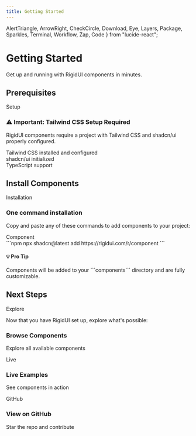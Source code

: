 ```yaml
---
title: Getting Started
---
```


  AlertTriangle,
  ArrowRight,
  CheckCircle,
  Download,
  Eye,
  Layers,
  Package,
  Sparkles,
  Terminal,
  Workflow,
  Zap,
  Code
} from "lucide-react";

<div className="mb-12 md:mb-16 text-center flex flex-col gap-4 intro">
  <h1 className="text-4xl sm:text-5xl font-extrabold text-slate-900 dark:text-slate-50">
    Getting Started
  </h1>
  <p className="text-slate-600 dark:text-slate-400 max-w-3xl mx-auto text-base sm:text-lg leading-relaxed">
    Get up and running with RigidUI components in minutes.
  </p>
</div>

<div className="flex items-center mb-4 intro">
  <h2 className="text-2xl sm:text-3xl font-bold text-slate-800 dark:text-slate-100">
    Prerequisites
  </h2>
  <div className="ml-4 h-px bg-slate-200 dark:bg-slate-700/50 grow"></div>
  <Badge
    variant="outline"
    className="ml-3 px-2.5 text-sm border-slate-300 dark:border-slate-700 text-slate-600 dark:text-slate-300 bg-white dark:bg-slate-800"
  >
    Setup
  </Badge>
</div>

<div className="intro bg-orange-50 dark:bg-orange-950/30 border border-orange-200 dark:border-orange-800 rounded-lg p-6 mb-8 space-y-2!">
  <h3 className="font-semibold text-orange-900 dark:text-orange-200 mb-3">
    ⚠️ Important: Tailwind CSS Setup Required
  </h3>
  <p className="text-orange-800 dark:text-orange-300 mb-4">
    RigidUI components require a project with Tailwind CSS and shadcn/ui
    properly configured.
  </p>
  <div className="space-y-3">
    <div className="flex items-center gap-2">
      <CheckCircle className="h-4 w-4 text-orange-600" />
      <span className="text-sm text-orange-800 dark:text-orange-300">
        Tailwind CSS installed and configured
      </span>
    </div>
    <div className="flex items-center gap-2">
      <CheckCircle className="h-4 w-4 text-orange-600" />
      <span className="text-sm text-orange-800 dark:text-orange-300">
        shadcn/ui initialized
      </span>
    </div>
    <div className="flex items-center gap-2">
      <CheckCircle className="h-4 w-4 text-orange-600" />
      <span className="text-sm text-orange-800 dark:text-orange-300">
        TypeScript support
      </span>
    </div>
  </div>
</div>

<div className="flex items-center mb-4 intro">
  <h2 className="text-2xl sm:text-3xl font-bold text-slate-800 dark:text-slate-100">
    Install Components
  </h2>
  <div className="ml-4 h-px bg-slate-200 dark:bg-slate-700/50 grow"></div>
  <Badge
    variant="outline"
    className="ml-3 px-2.5 text-sm border-slate-300 dark:border-slate-700 text-slate-600 dark:text-slate-300 bg-white dark:bg-slate-800"
  >
    Installation
  </Badge>
</div>

<div className="intro bg-linear-to-r from-green-50 to-emerald-50 dark:from-green-950/30 dark:to-emerald-950/30 border border-green-200 dark:border-green-800/50 rounded-xl p-6 mb-8">
  <div className="flex items-center gap-3 mb-4">
    <div className="flex h-8 w-8 items-center justify-center rounded-full bg-green-500 text-white">
      <Zap className="h-4 w-4" />
    </div>
    <h3 className="text-lg font-semibold text-green-900 dark:text-green-100">
      One command installation
    </h3>
  </div>
  <p className="text-green-800 dark:text-green-200 my-4!">
    Copy and paste any of these commands to add components to your project:
  </p>
  <div className="grid gap-4">
    <div className="bg-white dark:bg-gray-900 border border-green-200 dark:border-green-800 rounded-lg p-4">
      <div className="flex items-center gap-2 mb-2">
        <Package className="h-4 w-4 text-blue-600" />
        <span className="font-medium text-sm">Component</span>
      </div>
      ```npm
      npx shadcn@latest add https://rigidui.com/r/component
      ```
    </div>
  </div>
</div>

<div className="intro bg-amber-50 dark:bg-amber-950/30 border border-amber-200 dark:border-amber-800 rounded-lg p-4 mb-8">
  <h4 className="font-medium text-amber-900 dark:text-amber-200 mb-2">
    💡 Pro Tip
  </h4>
  <p className="text-sm text-amber-800 dark:text-amber-300">
    Components will be added to your ```components``` directory and are fully
    customizable.
  </p>
</div>

<div className="flex items-center mb-4 intro">
  <h2 className="text-2xl sm:text-3xl font-bold text-slate-800 dark:text-slate-100">
    Next Steps
  </h2>
  <div className="ml-4 h-px bg-slate-200 dark:bg-slate-700/50 grow"></div>
  <Badge
    variant="outline"
    className="ml-3 px-2.5 text-sm border-slate-300 dark:border-slate-700 text-slate-600 dark:text-slate-300 bg-white dark:bg-slate-800"
  >
    Explore
  </Badge>
</div>

Now that you have RigidUI set up, explore what's possible:

<div className="intro flex flex-col sm:flex-row gap-4 mt-6">
  <Card
    href="/docs/components"
    className="flex-1 bg-white dark:bg-slate-900 border border-blue-200 dark:border-blue-700 rounded-lg shadow-sm hover:border-blue-400 dark:hover:border-blue-500 transition-colors duration-150 cursor-pointer p-4 min-w-0"
  >
    <div className="flex items-center gap-2 mb-1">
      <Sparkles className="h-5 w-5 text-blue-500 dark:text-blue-300" />
      <h3 className="font-semibold text-base text-blue-900 dark:text-blue-100">
        Browse Components
      </h3>
    </div>
    <p className="text-sm text-blue-700 dark:text-blue-300">
      Explore all available components
    </p>
  </Card>
  <Card
    href="https://examples.rigidui.com"
    target="_blank"
    rel="noopener noreferrer"
    className="flex-1 p-4 bg-white dark:bg-slate-900 border border-emerald-200 dark:border-emerald-700 rounded-lg shadow-sm hover:border-emerald-400 dark:hover:border-emerald-500 transition-colors duration-150 cursor-pointer min-w-0"
  >
    <div className="flex items-center gap-2 mb-1">
      <Badge
        variant="secondary"
        className="bg-emerald-600 text-white dark:bg-emerald-200 dark:text-emerald-900 px-2 py-0.5 text-xs rounded"
      >
        Live
      </Badge>
      <h3 className="font-semibold text-base text-emerald-900 dark:text-emerald-100">
        Live Examples
      </h3>
    </div>
    <p className="text-sm text-emerald-700 dark:text-emerald-300">
      See components in action
    </p>
  </Card>
  <Card
    href="https://github.com/FgrReloaded/rigidui"
    target="_blank"
    rel="noopener noreferrer"
    className="flex-1 p-4 bg-white dark:bg-slate-900 border border-gray-200 dark:border-gray-700 rounded-lg shadow-sm hover:border-gray-400 dark:hover:border-gray-500 transition-colors duration-150 cursor-pointer min-w-0"
  >
    <div className="flex items-center gap-2 mb-1">
      <Badge
        variant="secondary"
        className="bg-gray-800 text-white dark:bg-gray-200 dark:text-gray-900 px-2 py-0.5 text-xs rounded"
      >
        GitHub
      </Badge>
      <h3 className="font-semibold text-base text-gray-900 dark:text-gray-100">
        View on GitHub
      </h3>
    </div>
    <p className="text-sm text-gray-700 dark:text-gray-300">
      Star the repo and contribute
    </p>
  </Card>
</div>

